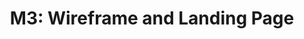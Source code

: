 ---
title: 'M3: Wireframe and Landing Page'
publishedAt: '2020-03-22'
summary: 'This is the summary of our blog post! This is the summary of our blog post! This is the summary of our blog post!'
chapters: [
    'Landing Page',
    'Wireframes'
]
---